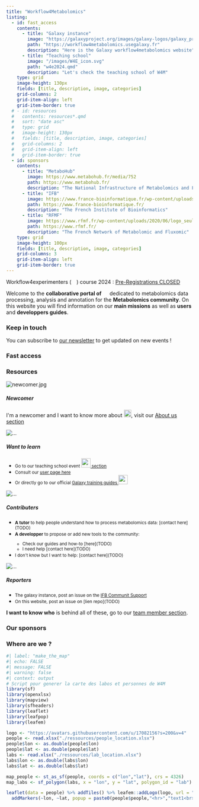 ---
title: "Workflow4Metabolomics"
listing:
  - id: fast_access
    contents: 
      - title: "Galaxy instance"
        image: "https://galaxyproject.org/images/galaxy-logos/galaxy_project_logo_square.png"
        path: "https://workflow4metabolomics.usegalaxy.fr"
        description: "Here is the Galaxy workflow4metabolomics website"
      - title: "Teaching school"
        image: "/images/W4E_icon.svg"
        path: "w4e2024.qmd"
        description: "Let's check the teaching school of W4M"
    type: grid
    image-height: 130px
    fields: [title, description, image, categories]
    grid-columns: 2
    grid-item-align: left
    grid-item-border: true
  # - id: resources
  #   contents: resources*.qmd
  #   sort: "date asc"
  #   type: grid
  #   image-height: 130px
  #   fields: [title, description, image, categories]
  #   grid-columns: 2
  #   grid-item-align: left
  #   grid-item-border: true
  - id: sponsors
    contents:
      - title: "MetaboHub"
        image: https://www.metabohub.fr/media/752
        path: https://www.metabohub.fr/
        description: "The National Infrastructure of Metabolomics and Fluxomics"
      - title: "IFB"
        image: https://www.france-bioinformatique.fr/wp-content/uploads/logo-ifb-couleur.svg
        path: https://www.france-bioinformatique.fr/
        description: "The French Institute of Bioinformatics"
      - title: "RFMF"
        image: https://www.rfmf.fr/wp-content/uploads/2020/06/logo_seul.png
        path: https://www.rfmf.fr/
        description: "The French Network of Metabolomic and Fluxomic"
    type: grid
    image-height: 100px
    fields: [title, description, image, categories]
    grid-columns: 3
    grid-item-align: left
    grid-item-border: true
---

:::{.callout-important}
Workflow4experimenters (![](/images/W4E_icon.svg){height=1em}) course 2024  : [Pre-Registrations CLOSED](https://workflow4metabolomics.org/W4E2024)
:::

Welcome to the **collaborative portal of** ![](/images/W4M_icon.svg){height=1em} dedicated to metabolomics data processing,
analysis and annotation for the **Metabolomics community**. On this website you will find information on our **main 
missions** as well as **users** and **developpers guides**.



### Keep in touch

You can subscribe to [our newsletter](https://groupes.france-bioinformatique.fr/sympa/subscribe/workflow4metabolomics-newsletter?previous_action=info) to get updated on new events !


### Fast access

:::{#fast_access}
:::

### Resources

```{=html}
<div class="card-group">
  <div class="card">
    <img src="https://img.freepik.com/free-vector/cute-alien-concept-illustration_114360-9452.jpg?w=740&t=st=1709885807~exp=1709886407~hmac=a9239acfe6d28eff132bb90c1e81c6fdfe30ba7bb142612e33c311d248c73d57" class="card-img-top" alt="newcomer.jpg">
    <div class="card-body">
      <h5 class="card-title">Newcomer</h5>
      <p class="card-text">I'm a newcomer and I want to know more about <img src="/images/W4M_icon.svg" style="height:20px">, visit our <a href="about.qmd">About us section</a></p>
    </div>
  </div>
  <div class="card">
    <img src="https://img.freepik.com/free-vector/exams-concept-illustration_114360-2754.jpg?w=740&t=st=1709886361~exp=1709886961~hmac=ed77f36456b1a8877032e0d6bed4bbde67edd840092932cb4e08306297552666" class="card-img-top" alt="...">
    <div class="card-body">
      <h5 class="card-title">Want to learn</h5>
      <p class="card-text">
      <ul class="list-group list-group-flush">
        <li class="list-group-item"><small>Go to our teaching school event <a href="news.qmd"><img src="/images/W4E_icon.svg" style="height:25px"> section</a></small></li>
        <li class="list-group-item"><small>Consult our <a href="tooluser.qmd">user page here</a></small></li>
        <li class="list-group-item"><small>Or directly go to our official <a href="https://training.galaxyproject.org/training-material/topics/metabolomics/">Galaxy training guides <img src="https://training.galaxyproject.org/training-material/assets/images/GTN-60px.png" style="height:25px"></a></small></li>
      </ul>
      </p>
    </div>
  </div>
</div>
<div class="card-group">
  <div class="card">
    <img src="https://img.freepik.com/free-vector/share-business-dividend-calculation-percentage-ratio-contribution-size-deposit-amount-accounting-audit-shareholders-cartoon-characters_335657-2986.jpg?t=st=1709886159~exp=1709889759~hmac=b531cfa45a6726fb8be34b2ad992b2a66c4400f20c73ce9263cb66f0ceb41c9b&w=740" class="card-img-top" alt="...">
    <div class="card-body">
      <h5 class="card-title">Contributers</h5>
      <p class="card-text">
      <ul class="list-group list-group-flush">
        <li class="list-group-item"><small><b>A tutor</b> to help people understand how to process metabolomics data: [contact here](TODO)</small></li>
        <li class="list-group-item"><small><b>A developper</b> to propose or add new tools to the community:
          <ul>
            <li>Check our guides and how-to [here](TODO)</li>
            <li>I need help [contact here](TODO)</li>
          </ul>
        </small>
        </li>
        <li class="list-group-item"><small>I don't know but I want to help: [contact here](TODO)</small></li>
      </ul>
      </p>
    </div>
  </div>
  <div class="card">
    <img src="https://img.freepik.com/free-vector/debugging-firewall-antivirus-scanning-malware-fixing-virus-attack-trojan-search-bugs-detection-system-protection-threat-diagnostic-crash-tester-isolated-concept-metaphor-illustration_335657-1189.jpg?t=st=1709886290~exp=1709889890~hmac=210ebdbc38805399ff78c901910ec6e56f7f161905bcca624a2e480ab05fd8f6&w=740" class="card-img-top" alt="...">
    <div class="card-body">
      <h5 class="card-title">Reporters</h5>
      <p class="card-text">
        <ul class="list-group list-group-flush">
          <li class="list-group-item"><small>The galaxy instance, post an issue on the <a href="https://community.france-bioinformatique.fr/c/workflow4metabolomics/10">IFB Communit Support</a></small></li>
          <li class="list-group-item"><small>On this website, post an issue on [lien repo](TODO)</small></li>
        </ul>
      </p>
    </div>
  </div>
</div>
```

<!-- :::{#resources} -->
<!-- ::: -->

**I want to know who** is behind all of these, go to our [team member section](listing_team.qmd).

### Our sponsors

:::{#sponsors}
:::


### Where are we ?

```{r}
#| label: "make_the_map"
#| echo: FALSE
#| message: FALSE
#| warning: false
#| context: output
# Script pour generer la carte des labos et personnes de W4M
library(sf)
library(openxlsx)
library(mapview)
library(sfheaders)
library(leaflet)
library(leafpop)
library(leafem)

logo <- "https://avatars.githubusercontent.com/u/17082156?s=200&v=4"
people <- read.xlsx("./ressources/people_location.xlsx")
people$lon <- as.double(people$lon)
people$lat <- as.double(people$lat)
labs <- read.xlsx("./ressources/lab_location.xlsx")
labs$lon <- as.double(labs$lon)
labs$lat <- as.double(labs$lat)

map_people <- st_as_sf(people, coords = c("lon","lat"), crs = 4326)
map_labs <- sf_polygon(labs, x = "lon", y = "lat", polygon_id = "lab")

leaflet(data = people) %>% addTiles() %>% leafem::addLogo(logo, url = "https://jsaintvanne.github.io/workflow4metabolomics/") %>%
  addMarkers(~lon, ~lat, popup = paste0(people$people,"<hr>","text1<br>LAlala:", people$city))# %>% addPolygons(map_labs)

```